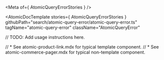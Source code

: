 
<Meta of={ AtomicQueryErrorStories } />

<AtomicDocTemplate
  stories={ AtomicQueryErrorStories }
  githubPath="search/atomic-query-error/atomic-query-error.ts"
  tagName="atomic-query-error"
  className="AtomicQueryError"
>

// TODO: Add usage instructions here.

// * See atomic-product-link.mdx for typical template component.
// * See atomic-commerce-pager.mdx for typical non-template component.

</AtomicDocTemplate>
